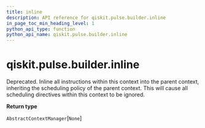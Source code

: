 ```yaml
---
title: inline
description: API reference for qiskit.pulse.builder.inline
in_page_toc_min_heading_level: 1
python_api_type: function
python_api_name: qiskit.pulse.builder.inline
---
```


# qiskit.pulse.builder.inline

<Function id="qiskit.pulse.builder.inline" name="inline" isDedicatedPage={true} github="https://github.com/qiskit/qiskit/tree/stable/0.19/qiskit/pulse/builder.py" signature="inline()">
  Deprecated. Inline all instructions within this context into the parent context, inheriting the scheduling policy of the parent context.

  <Admonition title="Warning" type="caution">
    This will cause all scheduling directives within this context to be ignored.
  </Admonition>

  **Return type**

  `AbstractContextManager`\[`None`]
</Function>

